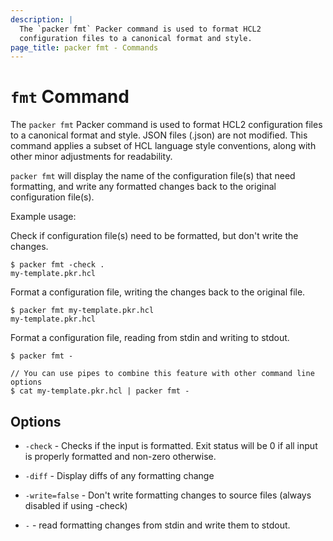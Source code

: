 ```yaml
---
description: |
  The `packer fmt` Packer command is used to format HCL2
  configuration files to a canonical format and style.
page_title: packer fmt - Commands
---
```


# `fmt` Command

The `packer fmt` Packer command is used to format HCL2 configuration files to
a canonical format and style. JSON files (.json) are not modified. This command
applies a subset of HCL language style conventions, along with other minor
adjustments for readability.

`packer fmt` will display the name of the configuration file(s) that need formatting,
and write any formatted changes back to the original configuration file(s).

Example usage:

Check if configuration file(s) need to be formatted, but don't write the changes.

```shell-session
$ packer fmt -check .
my-template.pkr.hcl

```

Format a configuration file, writing the changes back to the original file.

```shell-session
$ packer fmt my-template.pkr.hcl
my-template.pkr.hcl

```

Format a configuration file, reading from stdin and writing to stdout.

```shell-session
$ packer fmt -

// You can use pipes to combine this feature with other command line options
$ cat my-template.pkr.hcl | packer fmt -
```

## Options

- `-check` - Checks if the input is formatted. Exit status will be 0 if all
  input is properly formatted and non-zero otherwise.

- `-diff` - Display diffs of any formatting change

- `-write=false` - Don't write formatting changes to source files
  (always disabled if using -check)

- `-` - read formatting changes from stdin and write them to stdout.
